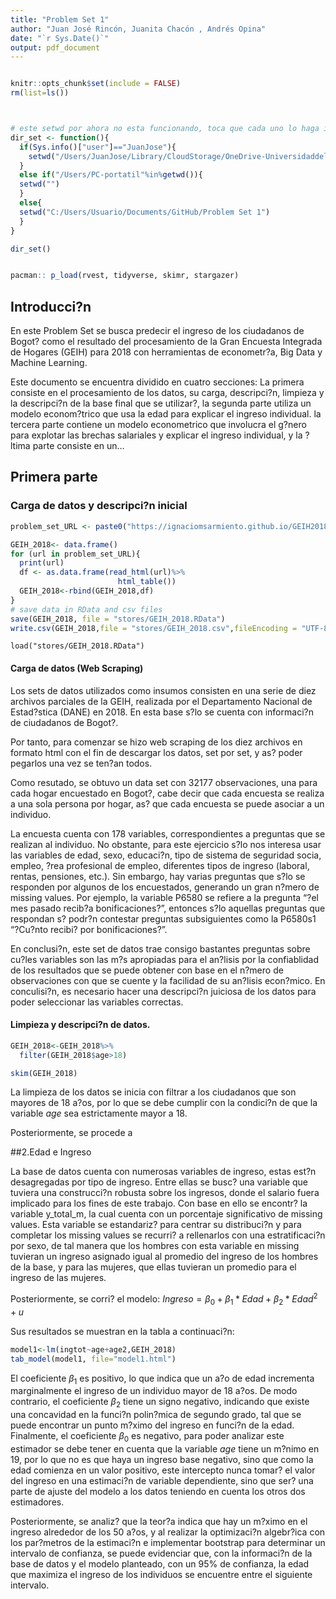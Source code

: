 ```yaml
---
title: "Problem Set 1"
author: "Juan José Rincón, Juanita Chacón , Andrés Opina"
date: "`r Sys.Date()`"
output: pdf_document
---
```

```r

```

```r
knitr::opts_chunk$set(include = FALSE)
rm(list=ls())



# este setwd por ahora no esta funcionando, toca que cada uno lo haga independiente mientras logro que funcione. att: Juan Jose
dir_set <- function(){
  if(Sys.info()["user"]=="JuanJose"){
    setwd("/Users/JuanJose/Library/CloudStorage/OneDrive-UniversidaddelosAndes/Uniandes/9 Semestre - 1 PEG/Big Data/Problems Set/Problem Set 1/GitHub")
  }
  else if("/Users/PC-portatil"%in%getwd()){
  setwd("")
  }
  else{
  setwd("C:/Users/Usuario/Documents/GitHub/Problem Set 1")
  }
}

dir_set()


pacman:: p_load(rvest, tidyverse, skimr, stargazer)

```

## Introducci?n

En este Problem Set se busca predecir el ingreso de los ciudadanos de Bogot? como el resultado del procesamiento de la Gran Encuesta Integrada de Hogares (GEIH) para 2018 con herramientas de econometr?a, Big Data y Machine Learning.

Este documento se encuentra dividido en cuatro secciones: La primera consiste en el procesamiento de los datos, su carga, descripci?n, limpieza y la descripci?n de la base final que se utilizar?, la segunda parte utiliza un modelo econom?trico que usa la edad para explicar el ingreso individual. la tercera parte contiene un modelo econometrico que involucra el g?nero para explotar las brechas salariales y explicar el ingreso individual, y la ?ltima parte consiste en un...

## Primera parte

### Carga de datos y descripci?n inicial

```r
problem_set_URL <- paste0("https://ignaciomsarmiento.github.io/GEIH2018_sample/pages/geih_page_",1:10,".html")

GEIH_2018<- data.frame()
for (url in problem_set_URL){
  print(url)
  df <- as.data.frame(read_html(url)%>%
                        html_table())
  GEIH_2018<-rbind(GEIH_2018,df)
}
# save data in RData and csv files
save(GEIH_2018, file = "stores/GEIH_2018.RData")
write.csv(GEIH_2018,file = "stores/GEIH_2018.csv",fileEncoding = "UTF-8")
```

```load
load("stores/GEIH_2018.RData")
```

#### Carga de datos (Web Scraping)

Los sets de datos utilizados como insumos consisten en una serie de diez archivos parciales de la GEIH, realizada por el Departamento Nacional de Estad?stica (DANE) en 2018. En esta base s?lo se cuenta con informaci?n de ciudadanos de Bogot?.

Por tanto, para comenzar se hizo web scraping de los diez archivos en formato html con el fin de descargar los datos, set por set, y as? poder pegarlos una vez se ten?an todos.

Como resutado, se obtuvo un data set con 32177 observaciones, una para cada hogar encuestado en Bogot?, cabe decir que cada encuesta se realiza a una sola persona por hogar, as? que cada encuesta se puede asociar a un individuo.

La encuesta cuenta con 178 variables, correspondientes a preguntas que se realizan al individuo. No obstante, para este ejercicio s?lo nos interesa usar las variables de edad, sexo, educaci?n, tipo de sistema de seguridad socia, empleo, ?rea profesional de empleo, diferentes tipos de ingreso (laboral, rentas, pensiones, etc.). Sin embargo, hay varias preguntas que s?lo se responden por algunos de los encuestados, generando un gran n?mero de missing values. Por ejemplo, la variable P6580 se refiere a la pregunta "?el mes pasado recib?a bonificaciones?", entonces s?lo aquellas preguntas que respondan s? podr?n contestar preguntas subsiguientes como la P6580s1 "?Cu?nto recibi? por bonificaciones?".

En conclusi?n, este set de datos trae consigo bastantes preguntas sobre cu?les variables son las m?s apropiadas para el an?lisis por la confiablidad de los resultados que se puede obtener con base en el n?mero de observaciones con que se cuente y la facilidad de su an?lisis econ?mico. En conculisi?n, es necesario hacer una descripci?n juiciosa de los datos para poder seleccionar las variables correctas.

#### Limpieza y descripci?n de datos.
```r

GEIH_2018<-GEIH_2018%>%
  filter(GEIH_2018$age>18)

skim(GEIH_2018)

```
La limpieza de los datos se inicia con filtrar a los ciudadanos que son mayores de 18 a?os, por lo que se debe cumplir con la condici?n de que la variable _age_ sea estrictamente mayor a 18.

Posteriormente, se procede a 


##2.Edad e Ingreso

La base de datos cuenta con numerosas variables de ingreso, estas est?n desagregadas por tipo de ingreso. Entre ellas se busc? una variable que tuviera una construcci?n robusta sobre los ingresos, donde el salario fuera implicado para los fines de este trabajo. Con base en ello se encontr? la variable y_total_m, la cual cuenta con un porcentaje significativo de missing values. Esta variable se estandariz? para centrar su distribuci?n y para completar los missing values se recurri? a rellenarlos con una estratificaci?n por sexo, de tal manera que los hombres con esta variable en missing tuvieran un ingreso asignado igual al promedio del ingreso de los hombres de la base, y para las mujeres, que ellas tuvieran un promedio para el ingreso de las mujeres. 

Posteriormente, se corri? el modelo:
    $Ingreso=\beta_0 + \beta_1*Edad + \beta_2*Edad^2+ u$
    
Sus resultados se muestran en la tabla a continuaci?n:

```r
model1<-lm(ingtot~age+age2,GEIH_2018)
tab_model(model1, file="model1.html")
```

 El coeficiente $\beta_1$ es positivo, lo que indica que un a?o de edad incrementa marginalmente el ingreso de un individuo mayor de 18 a?os. De modo contrario, el coeficiente $\beta_2$ tiene un signo negativo, indicando que existe una concavidad en la funci?n polin?mica de segundo grado, tal que se puede encontrar un punto m?ximo del ingreso en funci?n de la edad. Finalmente, el coeficiente $\beta_0$ es negativo, para poder analizar este estimador se debe tener en cuenta que la variable _age_ tiene un m?nimo en 19, por lo que no es que haya un ingreso base negativo, sino que como la edad comienza en un valor positivo, este intercepto nunca tomar? el valor del ingreso en una estimaci?n de variable dependiente, sino que ser? una parte de ajuste del modelo a los datos teniendo en cuenta los otros dos estimadores.
 
 Posteriormente, se analiz? que la teor?a indica que hay un m?ximo en el ingreso alrededor de los 50 a?os, y al realizar la optimizaci?n algebr?ica con los par?metros de la estimaci?n e implementar bootstrap para determinar un intervalo de confianza, se puede evidenciar que, con la informaci?n de la base de datos y el modelo planteado, con un 95% de confianza, la edad que maximiza el ingreso de los individuos se encuentre entre el siguiente intervalo.
 
 
 

